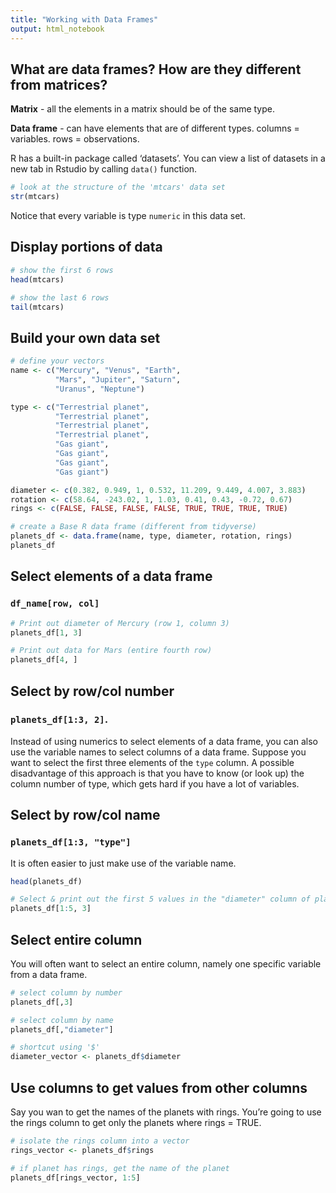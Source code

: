 ```yaml
---
title: "Working with Data Frames"
output: html_notebook
---
```


## What are data frames? How are they different from matrices?
**Matrix** - all the elements in a matrix should be of the same type.

**Data frame** - can have elements that are of different types. columns = variables. rows = observations.

R has a built-in package called 'datasets'. You can view a list of datasets in a new tab in Rstudio by calling `data()` function.
```r
# look at the structure of the 'mtcars' data set
str(mtcars)
```

Notice that every variable is type `numeric` in this data set.

## Display portions of data
```r
# show the first 6 rows
head(mtcars)

# show the last 6 rows
tail(mtcars)
```

## Build your own data set
```r
# define your vectors
name <- c("Mercury", "Venus", "Earth",
          "Mars", "Jupiter", "Saturn",
          "Uranus", "Neptune")

type <- c("Terrestrial planet",
          "Terrestrial planet",
          "Terrestrial planet",
          "Terrestrial planet",
          "Gas giant",
          "Gas giant",
          "Gas giant",
          "Gas giant")

diameter <- c(0.382, 0.949, 1, 0.532, 11.209, 9.449, 4.007, 3.883)
rotation <- c(58.64, -243.02, 1, 1.03, 0.41, 0.43, -0.72, 0.67)
rings <- c(FALSE, FALSE, FALSE, FALSE, TRUE, TRUE, TRUE, TRUE)

# create a Base R data frame (different from tidyverse)
planets_df <- data.frame(name, type, diameter, rotation, rings)
planets_df
```

## Select elements of a data frame
### `df_name[row, col]`
```r
# Print out diameter of Mercury (row 1, column 3)
planets_df[1, 3]
```

```r
# Print out data for Mars (entire fourth row)
planets_df[4, ]
```

## Select by row/col number
### `planets_df[1:3, 2]`.
Instead of using numerics to select elements of a data frame, you can also use the variable names to select columns of a data frame. Suppose you want to select the first three elements of the `type` column. A possible disadvantage of this approach is that you have to know (or look up) the column number of type, which gets hard if you have a lot of variables.

## Select by row/col name
###  `planets_df[1:3, "type"]`
It is often easier to just make use of the variable name.

```r
head(planets_df)
```

```r
# Select & print out the first 5 values in the "diameter" column of planets_df
planets_df[1:5, 3]
```

## Select entire column
You will often want to select an entire column, namely one specific variable from a data frame.
```r
# select column by number
planets_df[,3]

# select column by name
planets_df[,"diameter"]

# shortcut using '$'
diameter_vector <- planets_df$diameter
```

## Use columns to get values from other columns
Say you wan to get the names of the planets with rings. You're going to use the rings column to get only the planets where rings = TRUE.
```r
# isolate the rings column into a vector
rings_vector <- planets_df$rings

# if planet has rings, get the name of the planet
planets_df[rings_vector, 1:5]
```

